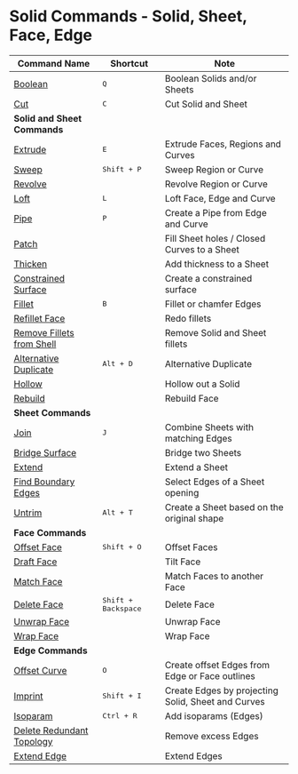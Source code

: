 # Solid Commands - Solid, Sheet, Face, Edge
| Command Name                                                     | Shortcut                   | Note                                               |
| ---------------------------------------------------------------- | -------------------------- | -------------------------------------------------- |
| [Boolean](solid/boolean)                                         | <kbd>Q</kbd>               | Boolean Solids and/or Sheets                            |
| [Cut](solid/cut)                                                 | <kbd>C</kbd>               | Cut Solid and Sheet                                |
| **Solid and Sheet Commands**                                     |                            |                                                    |
| [Extrude](solid/extrude)                                         | <kbd>E</kbd>               | Extrude Faces, Regions and Curves                  |
| [Sweep](solid/sweep)                                             | <kbd>Shift + P</kbd>         | Sweep Region or Curve                             |
| [Revolve](solid/revolve)                                         |                            | Revolve Region or Curve                           |
| [Loft](solid/loft)                                               | <kbd>L</kbd>               | Loft Face, Edge and Curve                          |
| [Pipe](solid/pipe)                                               | <kbd>P</kbd>               | Create a Pipe from Edge and Curve                  |
| [Patch](solid/patch)                                         |                            | Fill Sheet holes / Closed Curves to a Sheet        |
| [Thicken](solid/thicken)                                         |                            | Add thickness to a Sheet                           |
| [Constrained Surface](solid/constrained-surface)                 |                            | Create a constrained surface                       |
| [Fillet](solid/fillet)                                           | <kbd>B</kbd>               | Fillet or chamfer Edges                            |
| [Refillet Face](solid/refillet-face)                             |                            | Redo fillets                                       |
| [Remove Fillets from Shell](solid/remove-fillets-from-shell) |                            | Remove Solid and Sheet fillets                     |
| [Alternative Duplicate](solid/alternative-duplicate)             | <kbd>Alt + D</kbd>           | Alternative Duplicate                              |
| [Hollow](solid/hollow)                                           |                            | Hollow out a Solid                                 |
| [Rebuild](solid/rebuild)                                     |                            | Rebuild Face                                       |
| **Sheet Commands**                                               |                            |                                                    |
| [Join](solid/join)                                               | <kbd>J</kbd>               | Combine Sheets with matching Edges                 |
| [Bridge Surface](solid/bridge-surface)                       |                            | Bridge two Sheets                                  |
| [Extend](solid/extend)                                           |                            | Extend a Sheet                                       |
| [Find Boundary Edges](solid/find-boundary-edges)             |                            | Select Edges of a Sheet opening                    |
| [Untrim](solid/untrim)                                           | <kbd>Alt + T</kbd>           | Create a Sheet based on the original shape         |
| **Face Commands**                                                |                            |                                                    |
| [Offset Face](solid/offset-face)                                 | <kbd>Shift + O</kbd>         | Offset Faces                                       |
| [Draft Face](solid/draft-face)                                   |                            | Tilt Face                                          |
| [Match Face](solid/match-face)                               |                            | Match Faces to another Face                         |
| [Delete Face](solid/delete-face)                                 | <kbd>Shift + Backspace</kbd> | Delete Face                                        |
| [Unwrap Face](solid/unwrap-face)                                 |                            | Unwrap Face                                        |
| [Wrap Face](solid/wrap-face)                                     |                            | Wrap Face                                          |
| **Edge Commands**                                                |                            |                                                    |
| [Offset Curve](solid/offset-curve)                               | <kbd>O</kbd>               | Create offset Edges from Edge or Face outlines     |
| [Imprint](solid/imprint)                                         | <kbd>Shift + I</kbd>         | Create Edges by projecting Solid, Sheet and Curves |
| [Isoparam](solid/isoparam)                                       | <kbd>Ctrl + R</kbd>          | Add isoparams (Edges)                                           |
| [Delete Redundant Topology](solid/delete-redundant-topology)     |                            | Remove excess Edges                                |
| [Extend Edge](solid/extend-edge)                                 |                            | Extend Edges                                       |







